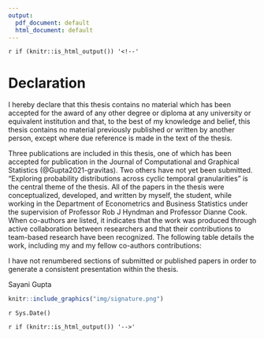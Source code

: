 ```yaml
---
output:
  pdf_document: default
  html_document: default
---
```

`r if (knitr::is_html_output()) '<!--'` 

\newpage

# Declaration {-#ch:declare}

I hereby declare that this thesis contains no material which has been accepted for the award of any other degree or diploma at any university or equivalent institution and that, to the best of my knowledge and belief, this thesis contains no material previously published or written by another person, except where due reference is made in the text of the thesis. 

Three publications are included in this thesis, one of which has been accepted for publication in the Journal of Computational and Graphical Statistics (@Gupta2021-gravitas). Two others have not yet been submitted. "Exploring probability distributions across cyclic temporal granularities" is the central theme of the thesis. All of the papers in the thesis were conceptualized, developed, and written by myself, the student, while working in the Department of Econometrics and Business Statistics under the supervision of Professor Rob J Hyndman and Professor Dianne Cook. When co-authors are listed, it indicates that the work was produced through active collaboration between researchers and that their contributions to team-based research have been recognized. The following table details the work, including
my and my fellow co-authors contributions:

\begin{table}
\centering\footnotesize\tabcolsep=0.12cm
\begin{tabular}{|p{1cm}|p{2cm}|p{1.5cm}|p{3.5cm}|p{3.5cm}|p{1.5cm}|}
\hline
\RaggedRight\textbf{Thesis Chapter}  & \RaggedRight\textbf{Publication Title}  & \RaggedRight\textbf{Status (published, in press, accepted or returned for revision)}  & \RaggedRight\textbf{Nature and} {\%} \RaggedRight\textbf{of student contribution} & \RaggedRight\textbf{Co-author name(s) Nature and} {\%} \RaggedRight\textbf{of Co-author’s contribution} & \RaggedRight\textbf{Co-author(s), Monash student Y/N} \\ \hline
2 & Visualizing probability distributions across bivariate cyclic temporal granularities & Published & 70\%. Concept and developing software and writing first draft & (1) Rob J Hyndman, input into manuscript 15\% (2) Dianne Cook, Concept and input into manuscript 15\% & \multicolumn{1}{c|}{N} \\
\hline
3 & Detecting distributional differences between temporal granularities
for exploratory time series analysis & To be submitted & 70\%. Concept and developing software and writing first draft & (1) Rob J Hyndman, Concept and input into manuscript 15\% (2) Dianne Cook, Concept and input into manuscript 15\%  & \multicolumn{1}{c|}{N} \\
\hline
4 & Clustering time series based on probability distributions across temporal granularities & To be submitted & 70\%. Concept and developing software and writing first draft & (1) Dianne Cook, Concept and input into manuscript 20\% (2) Rob J Hyndman, concept and input into manuscript 10\% & \multicolumn{1}{c|}{N} \\
\hline
\end{tabular}
\end{table}


I have not renumbered sections of submitted or published papers in order to generate a consistent presentation within the thesis.

\textbf{Student name:} Sayani Gupta

\textbf{Student signature:}

```r
knitr::include_graphics("img/signature.png")
```

\textbf{Date:} `r Sys.Date()`

`r if (knitr::is_html_output()) '-->'`
